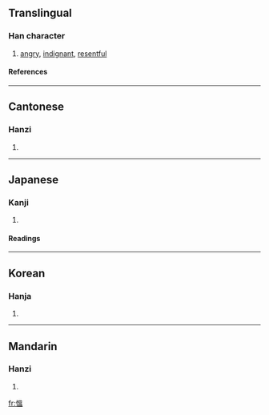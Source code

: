 {{see|愠}}

==Translingual==
===Han character===
{{Han char|rn=61|rad=心|as=10|sn=13|four=9601<sub>7</sub>|canj=心田人廿 (PWOT)}}
# [[angry]], [[indignant]], [[resentful]]
====References====
{{Han ref|kx=0398.110|dkj=11059|dj=0734.010|hdz=42337.030|uh=614D|ud=24909|bh=B759|bd=46937}}
----
==Cantonese==
===Hanzi===
{{yue-hanzi|jyut=|y=wan3}}
# {{defn|Cantonese}}
----
==Japanese==
===Kanji===
{{ja-kanji|grade=|rs=心10}}
# {{defn|Japanese}} 
====Readings====
{{ja-readings|on=[[うん]] (un), [[おん]] (on)|kun=[[うらむ]] (uramu), [[いかる]] (ikaru)}}
----
==Korean==
===Hanja===
{{ko-hanja|hangeul=온|eumhun=|rv=on|mr=on|y=on}}
# {{defn|Korean}}
----
==Mandarin==
===Hanzi===
{{cmn-hanzi|sim=愠|pin=[[yùn]] (yun4), [[zhé]] (zhe2)|wg=yün<sup>4</sup>, che<sup>2</sup>}}
# {{defn|Mandarin}}

[[fr:慍]]